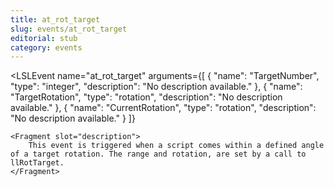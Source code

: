 ```yaml
---
title: at_rot_target
slug: events/at_rot_target
editorial: stub
category: events
---
```


<LSLEvent
	name="at_rot_target"
	arguments={[
	{
		"name": "TargetNumber",
		"type": "integer",
		"description": "No description available."
	},
	{
		"name": "TargetRotation",
		"type": "rotation",
		"description": "No description available."
	},
	{
		"name": "CurrentRotation",
		"type": "rotation",
		"description": "No description available."
	}
]}
>
	<Fragment slot="description">
		This event is triggered when a script comes within a defined angle of a target rotation. The range and rotation, are set by a call to llRotTarget.
	</Fragment>
</LSLEvent>

